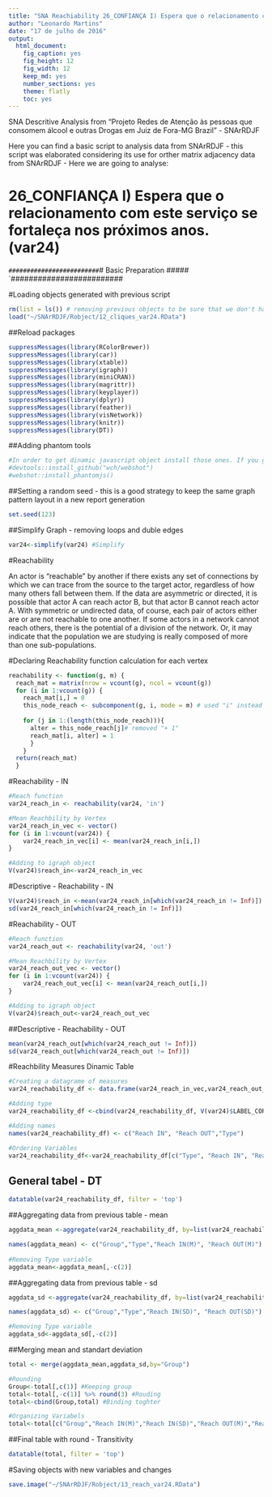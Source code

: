```yaml
---
title: "SNA Reachiability 26_CONFIANÇA I) Espera que o relacionamento com este serviço se fortaleça nos próximos anos. (var24)"
author: "Leonardo Martins"
date: "17 de julho de 2016"
output: 
  html_document: 
    fig_caption: yes
    fig_height: 12
    fig_width: 12
    keep_md: yes
    number_sections: yes
    theme: flatly
    toc: yes
---
```

SNA Descritive Analysis from "Projeto Redes de Atenção às pessoas que consomem álcool e outras Drogas em Juiz de Fora-MG   Brazil"  - SNArRDJF

Here you can find a basic script to analysis data from SNArRDJF - this script was elaborated considering its use for orther matrix adjacency data from SNArRDJF - Here we are going to analyse:

# 26_CONFIANÇA I) Espera que o relacionamento com este serviço se fortaleça nos próximos anos. (var24)

`#########################
`# Basic Preparation #####
`#########################

#Loading objects generated with previous script 
```r
rm(list = ls()) # removing previous objects to be sure that we don't have objects conflicts name
load("~/SNArRDJF/Robject/12_cliques_var24.RData")
```
##Reload packages
```r
suppressMessages(library(RColorBrewer))
suppressMessages(library(car))
suppressMessages(library(xtable))
suppressMessages(library(igraph))
suppressMessages(library(miniCRAN))
suppressMessages(library(magrittr))
suppressMessages(library(keyplayer))
suppressMessages(library(dplyr))
suppressMessages(library(feather))
suppressMessages(library(visNetwork))
suppressMessages(library(knitr))
suppressMessages(library(DT))
```
##Adding phantom tools
```r
#In order to get dinamic javascript object install those ones. If you get problems installing go to Stackoverflow.com and type your error to discover what to do. In some cases the libraries need to be intalled in outside R libs.
#devtools::install_github("wch/webshot")
#webshot::install_phantomjs()
```
##Setting a random seed - this is a good strategy to keep the same graph pattern layout in a new report generation
```r
set.seed(123)
```

##Simplify Graph - removing loops and duble edges 
```r
var24<-simplify(var24) #Simplify
```


#Reachability

An actor is "reachable" by another if there exists any set of connections by which we can trace from the source to the target actor, regardless of how many others fall between them. If the data are asymmetric or directed, it is possible that actor A can reach actor B, but that actor B cannot reach actor A. With symmetric or undirected data, of course, each pair of actors either are or are not reachable to one another. If some actors in a network cannot reach others, there is the potential of a division of the network. Or, it may indicate that the population we are studying is really composed of more than one sub-populations.

#Declaring Reachability function calculation for each vertex
```r
reachability <- function(g, m) {
  reach_mat = matrix(nrow = vcount(g), ncol = vcount(g))
  for (i in 1:vcount(g)) {
    reach_mat[i,] = 0
    this_node_reach <- subcomponent(g, i, mode = m) # used "i" instead of "(i - 1)"
    
    for (j in 1:(length(this_node_reach))){
      alter = this_node_reach[j]# removed "+ 1"
      reach_mat[i, alter] = 1
      }
    }
  return(reach_mat)
  }
``` 
#Reachability - IN
```r
#Reach function
var24_reach_in <- reachability(var24, 'in')

#Mean Reachbility by Vertex
var24_reach_in_vec <- vector()
for (i in 1:vcount(var24)) {
    var24_reach_in_vec[i] <- mean(var24_reach_in[i,])
}

#Adding to igraph object
V(var24)$reach_in<-var24_reach_in_vec
```
#Descriptive - Reachability - IN
```r
V(var24)$reach_in <-mean(var24_reach_in[which(var24_reach_in != Inf)])
sd(var24_reach_in[which(var24_reach_in != Inf)])
```

#Reachability - OUT
```r
#Reach function
var24_reach_out <- reachability(var24, 'out')

#Mean Reachbility by Vertex
var24_reach_out_vec <- vector()
for (i in 1:vcount(var24)) {
    var24_reach_out_vec[i] <- mean(var24_reach_out[i,])
}

#Adding to igraph object
V(var24)$reach_out<-var24_reach_out_vec
```

##Descriptive - Reachability  - OUT
```r
mean(var24_reach_out[which(var24_reach_out != Inf)])
sd(var24_reach_out[which(var24_reach_out != Inf)])
```

#Reachbility Measures Dinamic Table
```r

#Creating a datagrame of measures
var24_reachability_df <- data.frame(var24_reach_in_vec,var24_reach_out_vec) %>% round(3)

#Adding type
var24_reachability_df <-cbind(var24_reachability_df, V(var24)$LABEL_COR)

#Adding names
names(var24_reachability_df) <- c("Reach IN", "Reach OUT","Type")

#Ordering Variables
var24_reachability_df<-var24_reachability_df[c("Type", "Reach IN", "Reach OUT")]
```
## General tabel - DT 
```r
datatable(var24_reachability_df, filter = 'top')
```

##Aggregating data from previous table - mean
```r
aggdata_mean <-aggregate(var24_reachability_df, by=list(var24_reachability_df$Type), FUN=mean, na.rm=TRUE)

names(aggdata_mean) <- c("Group","Type","Reach IN(M)", "Reach OUT(M)")
  
#Removing Type variable
aggdata_mean<-aggdata_mean[,-c(2)]
```
##Aggregating data from previous table - sd
```r
aggdata_sd <-aggregate(var24_reachability_df, by=list(var24_reachability_df$Type), FUN=sd, na.rm=TRUE) 

names(aggdata_sd) <- c("Group","Type","Reach IN(SD)", "Reach OUT(SD)")

#Removing Type variable
aggdata_sd<-aggdata_sd[,-c(2)]
```
##Merging mean and standart deviation
```r
total <- merge(aggdata_mean,aggdata_sd,by="Group")

#Rounding
Group<-total[,c(1)] #Keeping group
total<-total[,-c(1)] %>% round(3) #Rouding
total<-cbind(Group,total) #Binding toghter

#Organizing Variabels
total<-total[c("Group","Reach IN(M)","Reach IN(SD)","Reach OUT(M)","Reach OUT(SD)")]
```
##Final table with round - Transitivity
```r
datatable(total, filter = 'top')
```
#Saving objects with new variables and changes
```r
save.image("~/SNArRDJF/Robject/13_reach_var24.RData") 
```

